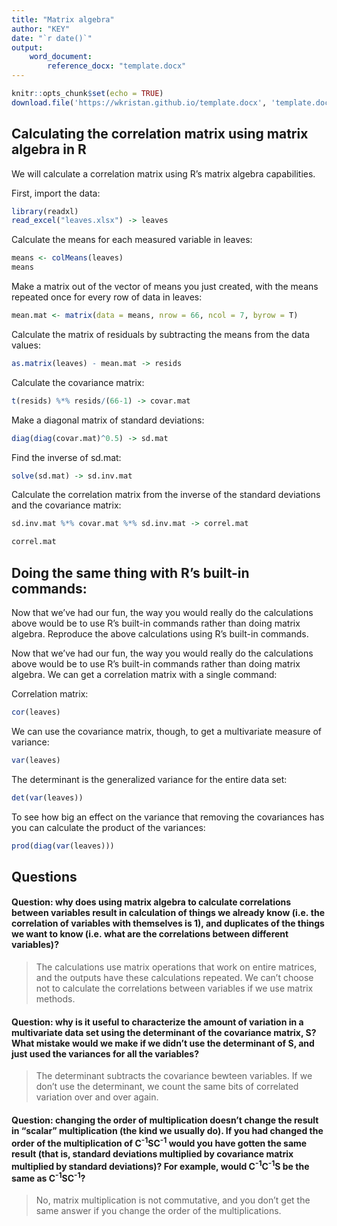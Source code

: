 ```yaml
---
title: "Matrix algebra"
author: "KEY"
date: "`r date()`"
output: 
    word_document: 
        reference_docx: "template.docx"
---
```


```r
knitr::opts_chunk$set(echo = TRUE)
download.file('https://wkristan.github.io/template.docx', 'template.docx', mode = 'wb')
```

## Calculating the correlation matrix using matrix algebra in R

We will calculate a correlation matrix using R's matrix algebra capabilities.

First, import the data:

```r

library(readxl)
read_excel("leaves.xlsx") -> leaves

```

Calculate the means for each measured variable in leaves:

```r

means <- colMeans(leaves)
means

```

Make a matrix out of the vector of means you just created, with the means repeated once for every row of data in leaves:

```r

mean.mat <- matrix(data = means, nrow = 66, ncol = 7, byrow = T)

```

Calculate the matrix of residuals by subtracting the means from the data values:

```r

as.matrix(leaves) - mean.mat -> resids

```

Calculate the covariance matrix:

```r

t(resids) %*% resids/(66-1) -> covar.mat

```

Make a diagonal matrix of standard deviations:

```r

diag(diag(covar.mat)^0.5) -> sd.mat

```

Find the inverse of sd.mat:

```r

solve(sd.mat) -> sd.inv.mat

```

Calculate the correlation matrix from the inverse of the standard deviations and the covariance matrix:

```r

sd.inv.mat %*% covar.mat %*% sd.inv.mat -> correl.mat

correl.mat
```

## Doing the same thing with R's built-in commands:

Now that we've had our fun, the way you would really do the calculations above would be to use R's built-in commands rather than doing matrix algebra. Reproduce the above calculations using R's built-in commands.

Now that we've had our fun, the way you would really do the calculations above would be to use R's built-in commands rather than doing matrix algebra. We can get a correlation matrix with a single command:

Correlation matrix:

```r

cor(leaves)

```

We can use the covariance matrix, though, to get a multivariate measure of variance:

```r

var(leaves)

```

The determinant is the generalized variance for the entire data set:

```r

det(var(leaves))

```

To see how big an effect on the variance that removing the covariances has you can calculate the product of the variances:

```r

prod(diag(var(leaves)))

```

## Questions

#### Question: why does using matrix algebra to calculate correlations between variables result in calculation of things we already know (i.e. the correlation of variables with themselves is 1), and duplicates of the things we want to know (i.e. what are the correlations between different variables)?

> The calculations use matrix operations that work on entire matrices, and the outputs have these calculations repeated. We can't choose not to calculate the correlations between variables if we use matrix methods.

#### Question: why is it useful to characterize the amount of variation in a multivariate data set using the determinant of the covariance matrix, S? What mistake would we make if we didn't use the determinant of S, and just used the variances for all the variables?

> The determinant subtracts the covariance bewteen variables. If we don't use the determinant, we count the same bits of correlated variation over and over again.

#### Question: changing the order of multiplication doesn't change the result in "scalar" multiplication (the kind we usually do). If you had changed the order of the multiplication of C^-1^SC^-1^ would you have gotten the same result (that is, standard deviations multiplied by covariance matrix multiplied by standard deviations)? For example, would C^-1^C^-1^S be the same as C^-1^SC^-1^?

>  No, matrix multiplication is not commutative, and you don't get the same answer if you change the order of the multiplications.